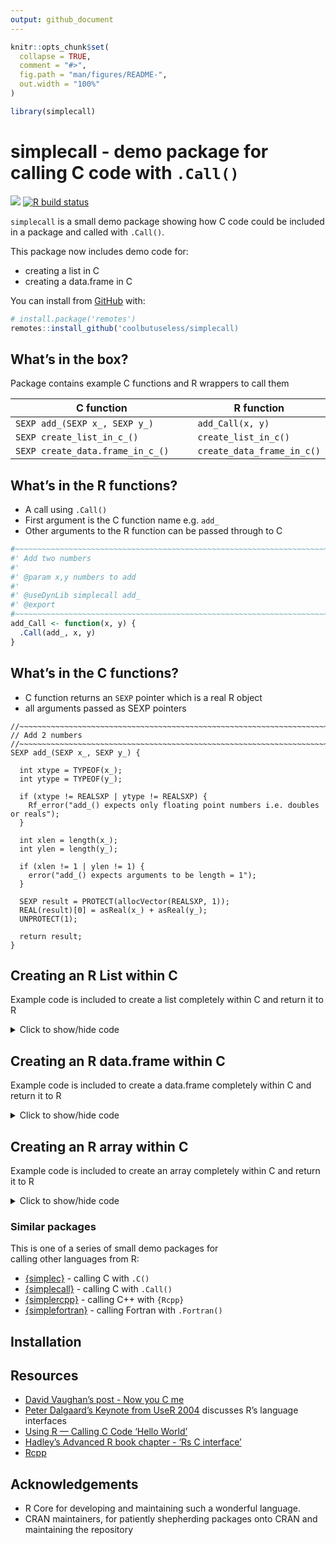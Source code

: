 ```yaml
---
output: github_document
---
```


<!-- README.md is generated from README.Rmd. Please edit that file -->

```r
knitr::opts_chunk$set(
  collapse = TRUE,
  comment = "#>",
  fig.path = "man/figures/README-",
  out.width = "100%"
)

library(simplecall)
```

# simplecall - demo package for calling C code with `.Call()`

<!-- badges: start -->
![](https://img.shields.io/badge/cool-useless-green.svg)
[![R build status](https://github.com/coolbutuseless/simplecall/workflows/R-CMD-check/badge.svg)](https://github.com/coolbutuseless/simplecall/actions)
<!-- badges: end -->

`simplecall` is a small demo package showing how C code could be included
in a package and called with `.Call()`.

This package now includes demo code for:

* creating a list in C
* creating a data.frame in C


You can install from [GitHub](https://github.com/coolbutuseless/simplecall) with:

``` r
# install.package('remotes')
remotes::install_github('coolbutuseless/simplecall)
```

## What's in the box?

Package contains example C functions and R wrappers to call them

| C function                                | R function   |
|-------------------------------------------|--------------|
| `SEXP add_(SEXP x_, SEXP y_)`             | `add_Call(x, y)`  |
| `SEXP create_list_in_c_()`                | `create_list_in_c()` |
| `SEXP create_data.frame_in_c_()`          | `create_data_frame_in_c()` |



## What's in the R functions?

* A call using `.Call()`
* First argument is the C function name e.g. `add_`
* Other arguments to the R function can be passed through to C 

```r
#~~~~~~~~~~~~~~~~~~~~~~~~~~~~~~~~~~~~~~~~~~~~~~~~~~~~~~~~~~~~~~~~~~~~~~~~~~~~~
#' Add two numbers
#'
#' @param x,y numbers to add
#'
#' @useDynLib simplecall add_
#' @export
#~~~~~~~~~~~~~~~~~~~~~~~~~~~~~~~~~~~~~~~~~~~~~~~~~~~~~~~~~~~~~~~~~~~~~~~~~~~~~
add_Call <- function(x, y) {
  .Call(add_, x, y)
}
```


## What's in the C functions?

* C function returns an `SEXP` pointer which is a real R object
* all arguments passed as SEXP pointers

```
//~~~~~~~~~~~~~~~~~~~~~~~~~~~~~~~~~~~~~~~~~~~~~~~~~~~~~~~~~~~~~~~~~~~~~~~~~~~~
// Add 2 numbers
//~~~~~~~~~~~~~~~~~~~~~~~~~~~~~~~~~~~~~~~~~~~~~~~~~~~~~~~~~~~~~~~~~~~~~~~~~~~~
SEXP add_(SEXP x_, SEXP y_) {

  int xtype = TYPEOF(x_);
  int ytype = TYPEOF(y_);

  if (xtype != REALSXP | ytype != REALSXP) {
    Rf_error("add_() expects only floating point numbers i.e. doubles or reals");
  }

  int xlen = length(x_);
  int ylen = length(y_);

  if (xlen != 1 | ylen != 1) {
    error("add_() expects arguments to be length = 1");
  }

  SEXP result = PROTECT(allocVector(REALSXP, 1));
  REAL(result)[0] = asReal(x_) + asReal(y_);
  UNPROTECT(1);

  return result;
}
```



## Creating an R List within C

Example code is included to create a list completely within C and return it to R

<details>
<summary> Click to show/hide code </summary>

```c
//~~~~~~~~~~~~~~~~~~~~~~~~~~~~~~~~~~~~~~~~~~~~~~~~~~~~~~~~~~~~~~~~~~~~~~~~~~~~
// Creating a list within C and returning it to R
//
//  1. Create individual integer/real/whatever vectors
//  2. allocate a VECSXP of the correct size
//  3. assign each member into the list
//  4. create names and assign them to the list
//~~~~~~~~~~~~~~~~~~~~~~~~~~~~~~~~~~~~~~~~~~~~~~~~~~~~~~~~~~~~~~~~~~~~~~~~~~~~
SEXP create_list_in_c_() {


  //~~~~~~~~~~~~~~~~~~~~~~~~~~~~~~~~~~~~~~~~~~~~~~~~~~~~~~~~~~~~~~~~~~~~~~~~~~
  // Each member of the list gets allocated separately
  //~~~~~~~~~~~~~~~~~~~~~~~~~~~~~~~~~~~~~~~~~~~~~~~~~~~~~~~~~~~~~~~~~~~~~~~~~~
  int n = 10;

  SEXP idx_ = PROTECT(allocVector(INTSXP , n));
  SEXP x_   = PROTECT(allocVector(REALSXP, n));
  SEXP y_   = PROTECT(allocVector(REALSXP, n));


  //~~~~~~~~~~~~~~~~~~~~~~~~~~~~~~~~~~~~~~~~~~~~~~~~~~~~~~~~~~~~~~~~~~~~~~~~~~
  // Assign some dummy values into the members
  //~~~~~~~~~~~~~~~~~~~~~~~~~~~~~~~~~~~~~~~~~~~~~~~~~~~~~~~~~~~~~~~~~~~~~~~~~~
  for (int i = 0; i < n; i++) {
    INTEGER(idx_)[i] = i + 1;
    REAL(x_)[i] = i + 10;
    REAL(y_)[i] = i + 100;
  }

  //~~~~~~~~~~~~~~~~~~~~~~~~~~~~~~~~~~~~~~~~~~~~~~~~~~~~~~~~~~~~~~~~~~~~~~~~~~
  // Allocate a list with 3 members
  //~~~~~~~~~~~~~~~~~~~~~~~~~~~~~~~~~~~~~~~~~~~~~~~~~~~~~~~~~~~~~~~~~~~~~~~~~~
  SEXP list_ = PROTECT(allocVector(VECSXP, 3));

  //~~~~~~~~~~~~~~~~~~~~~~~~~~~~~~~~~~~~~~~~~~~~~~~~~~~~~~~~~~~~~~~~~~~~~~~~~~
  // Add members to the list
  //~~~~~~~~~~~~~~~~~~~~~~~~~~~~~~~~~~~~~~~~~~~~~~~~~~~~~~~~~~~~~~~~~~~~~~~~~~
  SET_VECTOR_ELT(list_,  0, idx_);
  SET_VECTOR_ELT(list_,  1, x_);
  SET_VECTOR_ELT(list_,  2, y_);

  //~~~~~~~~~~~~~~~~~~~~~~~~~~~~~~~~~~~~~~~~~~~~~~~~~~~~~~~~~~~~~~~~~~~~~~~~~~
  // Set the names on the list.
  //~~~~~~~~~~~~~~~~~~~~~~~~~~~~~~~~~~~~~~~~~~~~~~~~~~~~~~~~~~~~~~~~~~~~~~~~~~
  SEXP names = PROTECT(allocVector(STRSXP, 3));
  SET_STRING_ELT(names,  0, mkChar("idx"));
  SET_STRING_ELT(names,  1, mkChar("x"));
  SET_STRING_ELT(names,  2, mkChar("y"));
  setAttrib(list_, R_NamesSymbol, names);

  UNPROTECT(5);
  return list_;
}
```

</details>


## Creating an R data.frame within C

Example code is included to create a data.frame completely within C and return it to R

<details>
<summary> Click to show/hide code </summary>

```c
//~~~~~~~~~~~~~~~~~~~~~~~~~~~~~~~~~~~~~~~~~~~~~~~~~~~~~~~~~~~~~~~~~~~~~~~~~~~~
// Creating a data.frame within C and returning it to R
//
//  1. Create individual integer/real/whatever vectors
//  2. allocate a VECSXP of the correct size
//  3. assign each member into the data.frame
//  4. create names and assign them to the data.frame
//  5. set the class to "data.frame"
//  6. set rownames on the data.frame
//~~~~~~~~~~~~~~~~~~~~~~~~~~~~~~~~~~~~~~~~~~~~~~~~~~~~~~~~~~~~~~~~~~~~~~~~~~~~
SEXP create_data_frame_in_c_() {


  //~~~~~~~~~~~~~~~~~~~~~~~~~~~~~~~~~~~~~~~~~~~~~~~~~~~~~~~~~~~~~~~~~~~~~~~~~~
  // Each member of the list gets allocated separately
  //~~~~~~~~~~~~~~~~~~~~~~~~~~~~~~~~~~~~~~~~~~~~~~~~~~~~~~~~~~~~~~~~~~~~~~~~~~
  int n = 10;

  SEXP idx_ = PROTECT(allocVector(INTSXP , n));
  SEXP x_   = PROTECT(allocVector(REALSXP, n));
  SEXP y_   = PROTECT(allocVector(REALSXP, n));


  //~~~~~~~~~~~~~~~~~~~~~~~~~~~~~~~~~~~~~~~~~~~~~~~~~~~~~~~~~~~~~~~~~~~~~~~~~~
  // Assign some dummy values into the members
  //~~~~~~~~~~~~~~~~~~~~~~~~~~~~~~~~~~~~~~~~~~~~~~~~~~~~~~~~~~~~~~~~~~~~~~~~~~
  for (int i = 0; i < n; i++) {
    INTEGER(idx_)[i] = i + 1;
    REAL(x_)[i] = i + 10;
    REAL(y_)[i] = i + 100;
  }

  //~~~~~~~~~~~~~~~~~~~~~~~~~~~~~~~~~~~~~~~~~~~~~~~~~~~~~~~~~~~~~~~~~~~~~~~~~~
  // Allocate a data.frame
  //~~~~~~~~~~~~~~~~~~~~~~~~~~~~~~~~~~~~~~~~~~~~~~~~~~~~~~~~~~~~~~~~~~~~~~~~~~
  SEXP df_ = PROTECT(allocVector(VECSXP, 3));

  //~~~~~~~~~~~~~~~~~~~~~~~~~~~~~~~~~~~~~~~~~~~~~~~~~~~~~~~~~~~~~~~~~~~~~~~~~~
  // Add columns to the data.frame
  //~~~~~~~~~~~~~~~~~~~~~~~~~~~~~~~~~~~~~~~~~~~~~~~~~~~~~~~~~~~~~~~~~~~~~~~~~~
  SET_VECTOR_ELT(df_,  0, idx_);
  SET_VECTOR_ELT(df_,  1, x_);
  SET_VECTOR_ELT(df_,  2, y_);

  //~~~~~~~~~~~~~~~~~~~~~~~~~~~~~~~~~~~~~~~~~~~~~~~~~~~~~~~~~~~~~~~~~~~~~~~~~~
  // Treat the VECSXP as a data.frame rather than a list
  //~~~~~~~~~~~~~~~~~~~~~~~~~~~~~~~~~~~~~~~~~~~~~~~~~~~~~~~~~~~~~~~~~~~~~~~~~~
  SET_CLASS(df_, mkString("data.frame"));

  //~~~~~~~~~~~~~~~~~~~~~~~~~~~~~~~~~~~~~~~~~~~~~~~~~~~~~~~~~~~~~~~~~~~~~~~~~~
  // Set the names on the list.
  //~~~~~~~~~~~~~~~~~~~~~~~~~~~~~~~~~~~~~~~~~~~~~~~~~~~~~~~~~~~~~~~~~~~~~~~~~~
  SEXP names = PROTECT(allocVector(STRSXP, 3));
  SET_STRING_ELT(names,  0, mkChar("idx"));
  SET_STRING_ELT(names,  1, mkChar("x"));
  SET_STRING_ELT(names,  2, mkChar("y"));
  setAttrib(df_, R_NamesSymbol, names);

  //~~~~~~~~~~~~~~~~~~~~~~~~~~~~~~~~~~~~~~~~~~~~~~~~~~~~~~~~~~~~~~~~~~~~~~~~~~
  // Set the row.names on the list.
  // Use the shortcut as used in .set_row_names() in R
  // i.e. set rownames to c(NA_integer, -len) and it will
  // take care of the rest. This is equivalent to rownames(x) <- NULL
  //~~~~~~~~~~~~~~~~~~~~~~~~~~~~~~~~~~~~~~~~~~~~~~~~~~~~~~~~~~~~~~~~~~~~~~~~~~
  SEXP rownames = PROTECT(allocVector(INTSXP, 2));
  SET_INTEGER_ELT(rownames, 0, NA_INTEGER);
  SET_INTEGER_ELT(rownames, 1, -n);
  setAttrib(df_, R_RowNamesSymbol, rownames);

  UNPROTECT(6);
  return df_;
}
```

</details>




## Creating an R array within C

Example code is included to create an array completely within C and return it to R

<details>
<summary> Click to show/hide code </summary>

```c
//~~~~~~~~~~~~~~~~~~~~~~~~~~~~~~~~~~~~~~~~~~~~~~~~~~~~~~~~~~~~~~~~~~~~~~~~~~~~
// Creating an array within C and returning it to R
//
//  1. Create individual vector
//  2. Create an integer vector to hold the dimensions.
//  3. Set the dimension attribute on the vector
//~~~~~~~~~~~~~~~~~~~~~~~~~~~~~~~~~~~~~~~~~~~~~~~~~~~~~~~~~~~~~~~~~~~~~~~~~~~~
SEXP create_array_in_c_() {

  //~~~~~~~~~~~~~~~~~~~~~~~~~~~~~~~~~~~~~~~~~~~~~~~~~~~~~~~~~~~~~~~~~~~~~~~~~~
  // Each member of the list gets allocated separately
  //~~~~~~~~~~~~~~~~~~~~~~~~~~~~~~~~~~~~~~~~~~~~~~~~~~~~~~~~~~~~~~~~~~~~~~~~~~
  int rows = 10;
  int cols = 1;
  int n = rows * cols;

  SEXP arr_ = PROTECT(allocVector(INTSXP, n));
  SEXP dim_ = PROTECT(allocVector(INTSXP, 2));

  INTEGER(dim_)[0] = rows;
  INTEGER(dim_)[1] = cols;

  //~~~~~~~~~~~~~~~~~~~~~~~~~~~~~~~~~~~~~~~~~~~~~~~~~~~~~~~~~~~~~~~~~~~~~~~~~~
  // Assign some dummy values into the members
  //~~~~~~~~~~~~~~~~~~~~~~~~~~~~~~~~~~~~~~~~~~~~~~~~~~~~~~~~~~~~~~~~~~~~~~~~~~
  for (int i = 0; i < n; i++) {
    INTEGER(arr_)[i] = i + 1;
  }

  //~~~~~~~~~~~~~~~~~~~~~~~~~~~~~~~~~~~~~~~~~~~~~~~~~~~~~~~~~~~~~~~~~~~~~~~~~~
  // Set the dimensions
  //~~~~~~~~~~~~~~~~~~~~~~~~~~~~~~~~~~~~~~~~~~~~~~~~~~~~~~~~~~~~~~~~~~~~~~~~~~
  setAttrib(arr_, R_DimSymbol, dim_);

  UNPROTECT(2);
  return arr_;
}
```

</details>



### Similar packages

This is one of a series of small demo packages for  
calling other languages from R:

* [{simplec}](https://github.com/coolbutuseless/simplec) - calling C with `.C()`
* [{simplecall}](https://github.com/coolbutuseless/simplecall) - calling C with `.Call()`
* [{simplercpp}](https://github.com/coolbutuseless/simplercpp) - calling C++ with `{Rcpp}`
* [{simplefortran}](https://github.com/coolbutuseless/simplefortran) - calling Fortran with `.Fortran()`

## Installation


## Resources

* [David Vaughan's post - Now you C me](https://blog.davisvaughan.com/2019/03/02/now-you-c-me/)
* [Peter Dalgaard's Keynote from UseR 2004](http://www.ci.tuwien.ac.at/Conferences/useR-2004/Keynotes/Dalgaard.pdf) 
discusses R's language interfaces
* [Using R — Calling C Code ‘Hello World’](http://mazamascience.com/WorkingWithData/?p=1067)
* [Hadley's Advanced R book chapter - 'Rs C interface'](http://adv-r.had.co.nz/C-interface.html)
* [Rcpp](https://cran.r-project.org/package=Rcpp)

## Acknowledgements

* R Core for developing and maintaining such a wonderful language.
* CRAN maintainers, for patiently shepherding packages onto CRAN and maintaining
  the repository
